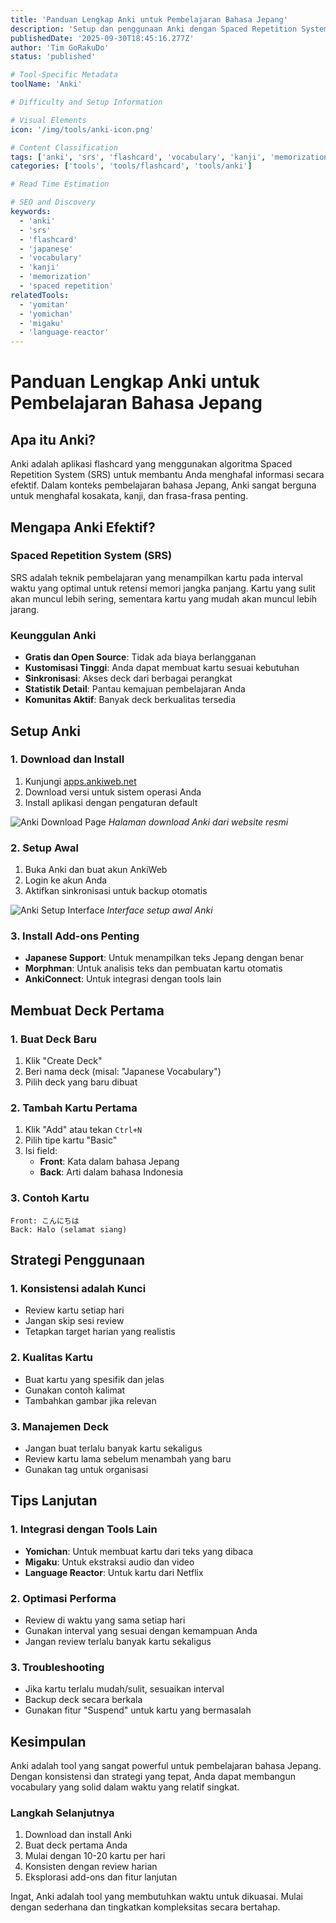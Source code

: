 ```yaml
---
title: 'Panduan Lengkap Anki untuk Pembelajaran Bahasa Jepang'
description: 'Setup dan penggunaan Anki dengan Spaced Repetition System (SRS) untuk menghafal kosakata dan kanji bahasa Jepang secara efektif.'
publishedDate: '2025-09-30T18:45:16.277Z'
author: 'Tim GoRakuDo'
status: 'published'

# Tool-Specific Metadata
toolName: 'Anki'

# Difficulty and Setup Information

# Visual Elements
icon: '/img/tools/anki-icon.png'

# Content Classification
tags: ['anki', 'srs', 'flashcard', 'vocabulary', 'kanji', 'memorization']
categories: ['tools', 'tools/flashcard', 'tools/anki']

# Read Time Estimation

# SEO and Discovery
keywords:
  - 'anki'
  - 'srs'
  - 'flashcard'
  - 'japanese'
  - 'vocabulary'
  - 'kanji'
  - 'memorization'
  - 'spaced repetition'
relatedTools:
  - 'yomitan'
  - 'yomichan'
  - 'migaku'
  - 'language-reactor'
---
```


# Panduan Lengkap Anki untuk Pembelajaran Bahasa Jepang

## Apa itu Anki?

Anki adalah aplikasi flashcard yang menggunakan algoritma Spaced Repetition System (SRS) untuk membantu Anda menghafal informasi secara efektif. Dalam konteks pembelajaran bahasa Jepang, Anki sangat berguna untuk menghafal kosakata, kanji, dan frasa-frasa penting.

## Mengapa Anki Efektif?

### Spaced Repetition System (SRS)

SRS adalah teknik pembelajaran yang menampilkan kartu pada interval waktu yang optimal untuk retensi memori jangka panjang. Kartu yang sulit akan muncul lebih sering, sementara kartu yang mudah akan muncul lebih jarang.

### Keunggulan Anki

- **Gratis dan Open Source**: Tidak ada biaya berlangganan
- **Kustomisasi Tinggi**: Anda dapat membuat kartu sesuai kebutuhan
- **Sinkronisasi**: Akses deck dari berbagai perangkat
- **Statistik Detail**: Pantau kemajuan pembelajaran Anda
- **Komunitas Aktif**: Banyak deck berkualitas tersedia

## Setup Anki

### 1. Download dan Install

1. Kunjungi [apps.ankiweb.net](https://apps.ankiweb.net/)
2. Download versi untuk sistem operasi Anda
3. Install aplikasi dengan pengaturan default

![Anki Download Page](/img/tools/anki-download.png)
_Halaman download Anki dari website resmi_

### 2. Setup Awal

1. Buka Anki dan buat akun AnkiWeb
2. Login ke akun Anda
3. Aktifkan sinkronisasi untuk backup otomatis

![Anki Setup Interface](/img/tools/anki-setup.png)
_Interface setup awal Anki_

### 3. Install Add-ons Penting

- **Japanese Support**: Untuk menampilkan teks Jepang dengan benar
- **Morphman**: Untuk analisis teks dan pembuatan kartu otomatis
- **AnkiConnect**: Untuk integrasi dengan tools lain

## Membuat Deck Pertama

### 1. Buat Deck Baru

1. Klik "Create Deck"
2. Beri nama deck (misal: "Japanese Vocabulary")
3. Pilih deck yang baru dibuat

### 2. Tambah Kartu Pertama

1. Klik "Add" atau tekan `Ctrl+N`
2. Pilih tipe kartu "Basic"
3. Isi field:
   - **Front**: Kata dalam bahasa Jepang
   - **Back**: Arti dalam bahasa Indonesia

### 3. Contoh Kartu

```
Front: こんにちは
Back: Halo (selamat siang)
```

## Strategi Penggunaan

### 1. Konsistensi adalah Kunci

- Review kartu setiap hari
- Jangan skip sesi review
- Tetapkan target harian yang realistis

### 2. Kualitas Kartu

- Buat kartu yang spesifik dan jelas
- Gunakan contoh kalimat
- Tambahkan gambar jika relevan

### 3. Manajemen Deck

- Jangan buat terlalu banyak kartu sekaligus
- Review kartu lama sebelum menambah yang baru
- Gunakan tag untuk organisasi

## Tips Lanjutan

### 1. Integrasi dengan Tools Lain

- **Yomichan**: Untuk membuat kartu dari teks yang dibaca
- **Migaku**: Untuk ekstraksi audio dan video
- **Language Reactor**: Untuk kartu dari Netflix

### 2. Optimasi Performa

- Review di waktu yang sama setiap hari
- Gunakan interval yang sesuai dengan kemampuan Anda
- Jangan review terlalu banyak kartu sekaligus

### 3. Troubleshooting

- Jika kartu terlalu mudah/sulit, sesuaikan interval
- Backup deck secara berkala
- Gunakan fitur "Suspend" untuk kartu yang bermasalah

## Kesimpulan

Anki adalah tool yang sangat powerful untuk pembelajaran bahasa Jepang. Dengan konsistensi dan strategi yang tepat, Anda dapat membangun vocabulary yang solid dalam waktu yang relatif singkat.

### Langkah Selanjutnya

1. Download dan install Anki
2. Buat deck pertama Anda
3. Mulai dengan 10-20 kartu per hari
4. Konsisten dengan review harian
5. Eksplorasi add-ons dan fitur lanjutan

Ingat, Anki adalah tool yang membutuhkan waktu untuk dikuasai. Mulai dengan sederhana dan tingkatkan kompleksitas secara bertahap.

